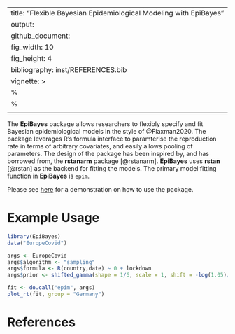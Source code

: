 
---
title: "Flexible Bayesian Epidemiological Modeling with EpiBayes"
output: 
  github_document:
    fig_width: 10
    fig_height: 4
bibliography: inst/REFERENCES.bib
vignette: >
  %\VignetteIndexEntry{README}
  %\VignetteEngine{knitr::rmarkdown}
  \usepackage[utf8]{inputenc}
---

The **EpiBayes** package allows researchers to flexibly 
specify and fit Bayesian epidemiological models in the style of 
@Flaxman2020. The package leverages R's formula interface to paramterise the reproduction rate 
in terms of arbitrary covariates, and easily allows pooling of parameters. 
The design of the package has been inspired by, and has borrowed from, the **rstanarm** 
package [@rstanarm]. **EpiBayes** uses **rstan** [@rstan] as the backend for fitting the models.
The primary model fitting function in **EpiBayes** is `epim`.

Please see [here](/vignettes/introduction.md) for a demonstration on how to use the package. 

# Example Usage

```r
library(EpiBayes)
data("EuropeCovid")

args <- EuropeCovid
args$algorithm <- "sampling"
args$formula <- R(country,date) ~ 0 + lockdown
args$prior <- shifted_gamma(shape = 1/6, scale = 1, shift = -log(1.05)/6)

fit <- do.call("epim", args)
plot_rt(fit, group = "Germany")
```

# References